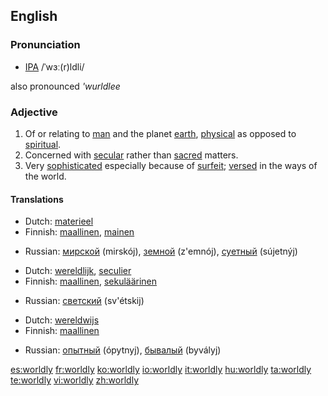 ==English==
===Pronunciation===
*[[IPA]] /ˈwɜː(r)ldli/
also pronounced '''wurldlee''

===Adjective===
{{en-adj}}
#Of or relating to [[man]] and the planet [[earth]], [[physical]] as opposed to [[spiritual]].
#Concerned with [[secular]] rather than [[sacred]] matters.
#Very [[sophisticated]] especially because of [[surfeit]]; [[versed]] in the ways of the world.

====Translations====
{{trans-top|opposed to spiritual}}
*Dutch: [[materieel]]
*Finnish: [[maallinen]], [[mainen]]
{{trans-mid}}
*Russian: [[мирской]] (mirskój), [[земной]] (z'emnój), [[суетный]] (sújetnýj)
{{trans-bottom}}

{{trans-top|concerned with secular matters}}
*Dutch: [[wereldlijk]], [[seculier]]
*Finnish: [[maallinen]], [[sekuläärinen]]                                                 
{{trans-mid}}
*Russian: [[светский]] (sv'étskij)
{{trans-bottom}}

{{trans-top|versed in the ways of the world}}
*Dutch: [[wereldwijs]]
*Finnish: [[maallinen]]
{{trans-mid}}
*Russian: [[опытный]] (ópytnyj), [[бывалый]] (byvályj)
{{trans-bottom}}

[[es:worldly]]
[[fr:worldly]]
[[ko:worldly]]
[[io:worldly]]
[[it:worldly]]
[[hu:worldly]]
[[ta:worldly]]
[[te:worldly]]
[[vi:worldly]]
[[zh:worldly]]